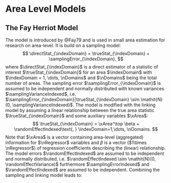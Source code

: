 # Area Level Models

## The Fay Herriot Model

The model is introduced by @Fay79 and is used in small area estimation for
research on area-level. It is build on a sampling model:
$$
\directStat_{\indexDomain} = \trueStat_{\indexDomain} + \samplingError_{\indexDomain},
$$
where $\directStat_{\indexDomain}$ is a direct estimator of a statistic of
interest $\trueStat_{\indexDomain}$ for an area $\indexDomain$ with
$\indexDomain = 1, \dots, \nDomains$ and $\nDomains$ being the total number of
areas. The sampling error $\samplingError_{\indexDomain}$ is assumed to be
independent and normally distributed with known variances
$\samplingVarianceIndexed$, i.e.
$\samplingError_{\indexDomain}|\trueStat_{\indexDomain} \sim \mathit{N}(0,
\samplingVarianceIndexed)$. The model is modified with the linking model by
assuming a linear relationship between the true area statistic
$\trueStat_{\indexDomain}$ and some auxiliary variables $\xArea$:
$$
\trueStat_{\indexDomain} = \xArea^\top \beta + \randomEffectIndexed\text{, } \indexDomain=1,\dots, \nDomains.
$$
Note that $\xArea$ is a vector containing area-level (aggregated) information
for $\nRegressor$ variables and $\beta$ is a vector ($1\times \nRegressor$) of
regression coefficients describing the (linear) relationship. The model errors
$\randomEffectIndexed$ are assumed to be independent and normally distributed,
i.e. $\randomEffectIndexed \sim \mathit{N}(0, \randomEffectVariance)$
furthermore $\samplingErrorIndexed$ and $\randomEffectIndexed$ are assumed to be
independent. Combining the sampling and linking model leads to:
\begin{align}
\label{eq:FH}
\directStatIndexed = \xArea^\top \beta + \randomEffectIndexed + \samplingErrorIndexed.
\end{align}
